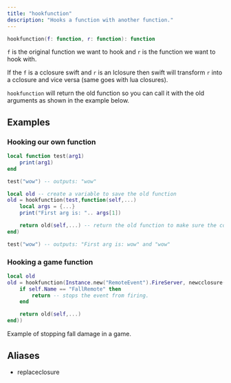 ```yaml
---
title: "hookfunction"
description: "Hooks a function with another function."
---
```


```lua
hookfunction(f: function, r: function): function
```
`f` is the original function we want to hook and `r` is the function we want to hook with.

If the `f` is a cclosure swift and `r` is an lclosure then swift will transform `r` into a cclosure and vice versa (same goes with lua closures).

`hookfunction` will return the old function so you can call it with the old arguments as shown in the example below.


## Examples

### Hooking our own function
```lua
local function test(arg1)
    print(arg1)
end

test("wow") -- outputs: "wow"

local old -- create a variable to save the old function
old = hookfunction(test,function(self,...) 
    local args = {...}
    print("First arg is: ".. args[1])

    return old(self,...) -- return the old function to make sure the code flow continues as normal.  
end)

test("wow") -- outputs: "First arg is: wow" and "wow"
```

### Hooking a game function
```lua
local old
old = hookfunction(Instance.new("RemoteEvent").FireServer, newcclosure(function(self,...)
    if self.Name == "FallRemote" then
        return -- stops the event from firing.
    end

    return old(self,...)
end))
```
Example of stopping fall damage in a game.

## Aliases
- replaceclosure
